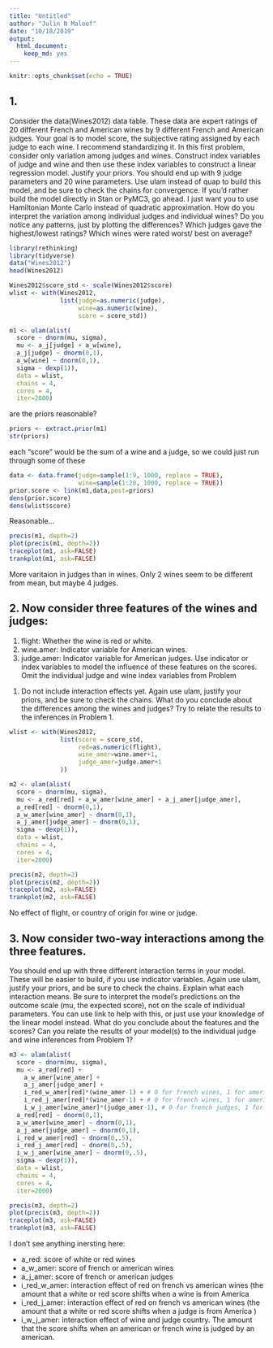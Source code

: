 ```yaml
---
title: "Untitled"
author: "Julin N Maloof"
date: "10/18/2019"
output: 
  html_document: 
    keep_md: yes
---
```


```r
knitr::opts_chunk$set(echo = TRUE)
```

## 1. 
Consider the data(Wines2012) data table. These data are expert ratings
of 20 different French and American wines by 9 different French and American judges. Your goal is to model score, the subjective rating assigned by
each judge to each wine. I recommend standardizing it.
In this first problem, consider only variation among judges and wines.
Construct index variables of judge and wine and then use these index variables to construct a linear regression model. Justify your priors. You should
end up with 9 judge parameters and 20 wine parameters. Use ulam instead of
quap to build this model, and be sure to check the chains for convergence. If
you’d rather build the model directly in Stan or PyMC3, go ahead. I just want
you to use Hamiltonian Monte Carlo instead of quadratic approximation.
How do you interpret the variation among individual judges and individual wines? Do you notice any patterns, just by plotting the differences?
Which judges gave the highest/lowest ratings? Which wines were rated worst/
best on average?

```r
library(rethinking)
library(tidyverse)
data("Wines2012")
head(Wines2012)
```




```r
Wines2012$score_std <- scale(Wines2012$score)
wlist <- with(Wines2012,
              list(judge=as.numeric(judge),
                   wine=as.numeric(wine),
                   score = score_std))
```

```r
m1 <- ulam(alist(
  score ~ dnorm(mu, sigma),
  mu <- a_j[judge] + a_w[wine],
  a_j[judge] ~ dnorm(0,1),
  a_w[wine] ~ dnorm(0,1),
  sigma ~ dexp(1)),
  data = wlist,
  chains = 4,
  cores = 4,
  iter=2000)
```

are the priors reasonable?
```r
priors <- extract.prior(m1)
str(priors)
```

each "score" would be the sum of a wine and a judge, so we could just run through some of these
```r
data <- data.frame(judge=sample(1:9, 1000, replace = TRUE), 
                   wine=sample(1:20, 1000, replace = TRUE))
prior.score <- link(m1,data,post=priors)
dens(prior.score)
dens(wlist$score)
```

Reasonable...

```r
precis(m1, depth=2)
plot(precis(m1, depth=2))
traceplot(m1, ask=FALSE)
trankplot(m1, ask=FALSE)
```

More varitaion in judges than in wines.  Only 2 wines seem to be different from mean, but maybe 4 judges.

## 2. Now consider three features of the wines and judges:
(1) flight: Whether the wine is red or white.
(2) wine.amer: Indicator variable for American wines.
(3) judge.amer: Indicator variable for American judges.
Use indicator or index variables to model the influence of these features on
the scores. Omit the individual judge and wine index variables from Problem
1. Do not include interaction effects yet. Again use ulam, justify your priors,
and be sure to check the chains. What do you conclude about the differences
among the wines and judges? Try to relate the results to the inferences in
Problem 1.

```r
wlist <- with(Wines2012,
              list(score = score_std,
                   red=as.numeric(flight),
                   wine_amer=wine.amer+1,
                   judge_amer=judge.amer+1
              ))

m2 <- ulam(alist(
  score ~ dnorm(mu, sigma),
  mu <- a_red[red] + a_w_amer[wine_amer] + a_j_amer[judge_amer],
  a_red[red] ~ dnorm(0,1),
  a_w_amer[wine_amer] ~ dnorm(0,1),
  a_j_amer[judge_amer] ~ dnorm(0,1),
  sigma ~ dexp(1)),
  data = wlist,
  chains = 4,
  cores = 4,
  iter=2000)

```

```r
precis(m2, depth=2)
plot(precis(m2, depth=2))
traceplot(m2, ask=FALSE)
trankplot(m2, ask=FALSE)
```

No effect of flight, or country of origin for wine or judge.

## 3. Now consider two-way interactions among the three features. 
You should end up with three different interaction terms in your model. These will be
easier to build, if you use indicator variables. Again use ulam, justify your
priors, and be sure to check the chains. Explain what each interaction means.
Be sure to interpret the model’s predictions on the outcome scale (mu, the
expected score), not on the scale of individual parameters. You can use link
to help with this, or just use your knowledge of the linear model instead.
What do you conclude about the features and the scores? Can you relate
the results of your model(s) to the individual judge and wine inferences from
Problem 1?

```r

m3 <- ulam(alist(
  score ~ dnorm(mu, sigma),
  mu <- a_red[red] + 
    a_w_amer[wine_amer] + 
    a_j_amer[judge_amer] + 
    i_red_w_amer[red]*(wine_amer-1) + # 0 for french wines, 1 for american wines
    i_red_j_amer[red]*(wine_amer-1) + # 0 for french wines, 1 for american wines
    i_w_j_amer[wine_amer]*(judge_amer-1), # 0 for french judges, 1 for american judges
  a_red[red] ~ dnorm(0,1),
  a_w_amer[wine_amer] ~ dnorm(0,1),
  a_j_amer[judge_amer] ~ dnorm(0,1),
  i_red_w_amer[red] ~ dnorm(0,.5),
  i_red_j_amer[red] ~ dnorm(0,.5),
  i_w_j_amer[wine_amer] ~ dnorm(0,.5),
  sigma ~ dexp(1)),
  data = wlist,
  chains = 4,
  cores = 4,
  iter=2000)
```

```r
precis(m3, depth=2)
plot(precis(m3, depth=2))
traceplot(m3, ask=FALSE)
trankplot(m3, ask=FALSE)
```

I don't see anything inersting here:

* a_red: score of white or red wines
* a_w_amer: score of french or american wines
* a_j_amer: score of french or american judges
* i_red_w_amer: interaction effect of red on french vs american wines (the amount that a white or red score shifts when a  wine is from America 
* i_red_j_amer: interaction effect of red on french vs american wines (the amount that a white or red score shifts when a  judge is from America )
* i_w_j_amer: interaction effect of wine and judge country.  The amount that the score shifts when an american or french wine is judged by an american.


